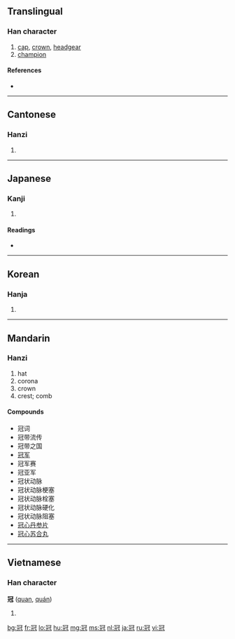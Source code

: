 ==Translingual==

===Han character===
{{Han char|rn=14|rad=冖|as=07|sn=9|four=3721<sub>4</sub>|canj=月一山戈 (BMUI)}}

# [[cap]], [[crown]], [[headgear]]
# [[champion]]

====References====
* {{Han ref|kx=0130.230|dkj=01580|dj=0292.270|hdz=10303.180|uh=51A0|ud=20896|bh=AB61|bd=43873}}

----

==Cantonese==

===Hanzi===
{{yue-hanzi|jyut=|y=gun1, gun3}}

# {{defn|Cantonese}}

----

==Japanese==

===Kanji===
{{ja-kanji|grade=c|rs=冖07}}

# {{defn|Japanese}}

====Readings====
* {{ja-readings|on=[[かん]] (kan)|kun=[[かんむり]] (kammuri)}}

----

==Korean==

===Hanja===
{{ko-hanja|hangeul=관|eumhun= [[갓]] 관|rv=gwan|mr=kwan}}

# {{defn|Korean}}

----

==Mandarin==

===Hanzi===
{{cmn-hanzi|pin=[[guān]] ([[guan1]])|wg=kuan<sup>1</sup>}}

# hat
# corona
# crown
# crest; comb

====Compounds====
* 冠词
* 冠带流传
* 冠带之国
* [[冠军]]
* 冠军赛
* 冠亚军
* 冠状动脉
* 冠状动脉梗塞
* 冠状动脉栓塞
* 冠状动脉硬化
* 冠状动脉阻塞
* [[冠心丹参片]]
* [[冠心苏合丸]]

----

==Vietnamese==

===Han character===
'''冠''' ([[quan]], [[quán]])

# {{defn|Vietnamese}}

[[bg:冠]]
[[fr:冠]]
[[lo:冠]]
[[hu:冠]]
[[mg:冠]]
[[ms:冠]]
[[nl:冠]]
[[ja:冠]]
[[ru:冠]]
[[vi:冠]]